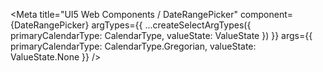 

<Meta
  title="UI5 Web Components / DateRangePicker"
  component={DateRangePicker}
  argTypes={{
    ...createSelectArgTypes({ primaryCalendarType: CalendarType, valueState: ValueState })
  }}
  args={{
    primaryCalendarType: CalendarType.Gregorian,
    valueState: ValueState.None
  }}
/>

<Title />
<Subtitle />
<Description />

<Canvas>
  <Story name="Default">
    {(args) => {
      return <DateRangePicker {...args} />;
    }}
  </Story>
</Canvas>

<ArgsTable story="Default" of="." />
